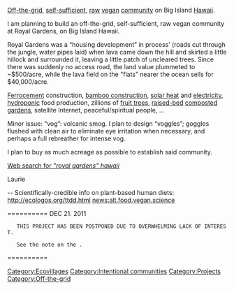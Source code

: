 [[Off-the-grid]], [[self-sufficient]], [[raw foodism|raw]] [[vegan]] [[community]] on Big Island [[Hawaii]]. 

I am planning to build an off-the-grid, self-sufficient, raw vegan community at Royal Gardens, on Big Island Hawaii.

Royal Gardens was a “housing development” in process’ (roads cut through the jungle, water pipes laid) when lava came down the hill and skirted a little hillock and surrounded it, leaving a little patch of uncleared trees. Since there was suddenly no access road, the land value plummeted to ~$500/acre, while the lava field on the "flats” nearer the ocean sells for $40,000/acre.

[[Ferrocement]] construction, [[bamboo construction]], [[solar heat]] and [[solar electricity|electricity]], [[hydroponic]] food production, zillions of [[fruit trees]], [[raised-bed]] [[compost]]ed [[gardens]], satellite Internet, peaceful/spiritual people, …

Minor issue: “vog”: volcanic smog. I plan to design “voggles”; goggles flushed with clean air to eliminate eye irritation when necessary, and perhaps a full rebreather for intense vog.

I plan to buy as much acreage as possible to establish said community.

[http://www.google.com/search?ie=UTF-8&oe=UTF-8&sourceid=navclient&gfns=1&q=%22royal+gardens%22+hawaii Web search for ''"royal gardens" hawaii'']

Laurie

-- 
Scientifically-credible info on plant-based human diets:
http://ecologos.org/ttdd.html
news:alt.food.vegan.science 

==========
DEC 21. 2011

	THIS PROJECT HAS BEEN POSTPONED DUE TO OVERWHELMING LACK OF INTEREST.  

	See the note on the {{talk page}}.

==========


[[Category:Ecovillages]]
[[Category:Intentional communities]]
[[Category:Projects]]
[[Category:Off-the-grid]]